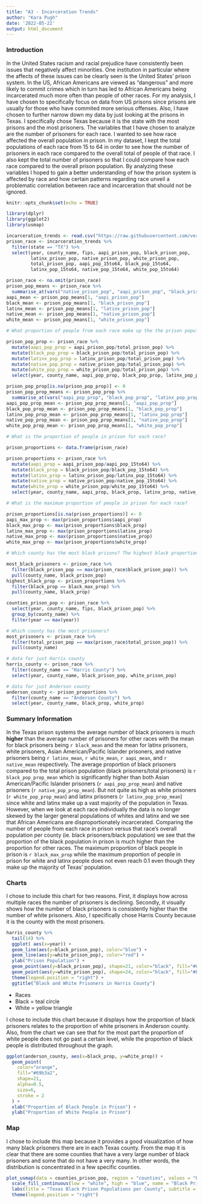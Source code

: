 ```yaml
---
title: "A3 - Incarceration Trends"
author: "Kara Pugh"
date: '2022-05-22'
output: html_document
---
```


### Introduction

In the United States racism and racial prejudice have consistently been issues that negatively
affect minorities. One institution in particular where the affects of these issues can be clearly
seen is the United States' prison system. In the US, African Americans are viewed as "dangerous" and
more likely to commit crimes which in turn has led to African Americans being incarcerated much more often than people of other races.
For my analysis, I have chosen to specifically focus on data from US prisons since prisons are usually for those who have commited more serious offenses. Also, I have chosen to further narrow down my data by just looking at the prisons in Texas. I specifically chose Texas because it is the state with the most prisons and the most prisoners. The variables that I have chosen to analyze are the number of prisoners for each race. I wanted to see how race affected the overall population in prison. In my dataset, I kept the total populations of each race from 15 to 64 in order to see how the number of prisoners in each race compared to the overall total of people of that race. I also kept the total number of prisoners so that I could compare how each race compared to the overall prison population. By analyzing these variables I hoped to gain a better understanding of how the prison system is affected by race and how certain patterns regarding race unveil a problematic correlation between race and incarceration that should not be ignored.

```r
knitr::opts_chunk$set(echo = TRUE)

library(dplyr)
library(ggplot2)
library(usmap)

incarceration_trends <- read.csv("https://raw.githubusercontent.com/vera-institute/incarceration-trends/master/incarceration_trends.csv")
prison_race <- incarceration_trends %>%
  filter(state == "TX") %>%
  select(year, county_name, fips, aapi_prison_pop, black_prison_pop, 
         latinx_prison_pop, native_prison_pop, white_prison_pop,
         total_prison_pop, aapi_pop_15to64, black_pop_15to64, 
         latinx_pop_15to64, native_pop_15to64, white_pop_15to64)

prison_race <- na.omit(prison_race)
prison_pop_means <- prison_race %>%
  summarise_at(vars("native_prison_pop", "aapi_prison_pop", "black_prison_pop", "latinx_prison_pop", "white_prison_pop"), mean)
aapi_mean <- prison_pop_means[1, "aapi_prison_pop"]
black_mean <- prison_pop_means[1, "black_prison_pop"]
latinx_mean <- prison_pop_means[1, "latinx_prison_pop"]
native_mean <- prison_pop_means[1, "native_prison_pop"]
white_mean <- prison_pop_means[1, "white_prison_pop"]

# What proportion of people from each race make up the the prison population?

prison_pop_prop <- prison_race %>%
  mutate(aapi_pop_prop = aapi_prison_pop/total_prison_pop) %>%
  mutate(black_pop_prop = black_prison_pop/total_prison_pop) %>%
  mutate(latinx_pop_prop = latinx_prison_pop/total_prison_pop) %>%
  mutate(native_pop_prop = native_prison_pop/total_prison_pop) %>%
  mutate(white_pop_prop = white_prison_pop/total_prison_pop) %>%
  select(year, county_name, aapi_pop_prop, black_pop_prop, latinx_pop_prop, native_pop_prop, white_pop_prop)

prison_pop_prop[is.na(prison_pop_prop)] <- 0
prison_pop_prop_means <- prison_pop_prop %>%
  summarise_at(vars("aapi_pop_prop", "black_pop_prop", "latinx_pop_prop", "native_pop_prop", "native_pop_prop", "white_pop_prop"), mean)
aapi_pop_prop_mean <- prison_pop_prop_means[1, "aapi_pop_prop"]
black_pop_prop_mean <- prison_pop_prop_means[1, "black_pop_prop"]
latinx_pop_prop_mean <- prison_pop_prop_means[1, "latinx_pop_prop"]
native_pop_prop_mean <- prison_pop_prop_means[1, "native_pop_prop"]
white_pop_prop_mean <- prison_pop_prop_means[1, "white_pop_prop"]

# What is the proportion of people in prison for each race?

prison_proportions <- data.frame(prison_race)

prison_proportions <- prison_race %>%
  mutate(aapi_prop = aapi_prison_pop/aapi_pop_15to64) %>%
  mutate(black_prop = black_prison_pop/black_pop_15to64) %>%
  mutate(latinx_prop = latinx_prison_pop/latinx_pop_15to64) %>%
  mutate(native_prop = native_prison_pop/native_pop_15to64) %>%
  mutate(white_prop = white_prison_pop/white_pop_15to64) %>%
  select(year, county_name, aapi_prop, black_prop, latinx_prop, native_prop, white_prop)

# What is the maximum proportion of people in prison for each race?

prison_proportions[is.na(prison_proportions)] <- 0
aapi_max_prop <- max(prison_proportions$aapi_prop)
black_max_prop <- max(prison_proportions$black_prop)
latinx_max_prop <- max(prison_proportions$latinx_prop)
native_max_prop <- max(prison_proportions$native_prop)
white_max_prop <- max(prison_proportions$white_prop)

# Which county has the most black prisons? The highest black proportion?

most_black_prisoners <- prison_race %>%
  filter(black_prison_pop == max(prison_race$black_prison_pop)) %>%
  pull(county_name, black_prison_pop)
highest_black_prop <- prison_proportions %>%
  filter(black_prop == black_max_prop) %>%
  pull(county_name, black_prop)

counties_prison_pop <- prison_race %>%
  select(year, county_name, fips, black_prison_pop) %>%
  group_by(county_name) %>%
  filter(year == max(year))

# Which county has the most prisoners?
most_prisoners <- prison_race %>%
  filter(total_prison_pop == max(prison_race$total_prison_pop)) %>%
  pull(county_name)

# data for just Harris county
harris_county <- prison_race %>%
  filter(county_name == "Harris County") %>%
  select(year, county_name, black_prison_pop, white_prison_pop)

# data for just Anderson county
anderson_county <- prison_proportions %>%
  filter(county_name == "Anderson County") %>%
  select(year, county_name, black_prop, white_prop)

```


### Summary Information

In the Texas prison systems the average number of black prisoners is much **higher** than the average
number of prisoners for other races with the mean for black prisoners being `r black_mean` and the
mean for latinx prisoners, white prisoners, Asian American/Pacific Islander prisoners, and native 
prisoners being `r latinx_mean`, `r white_mean`, `r aapi_mean`, and `r native_mean` respectively. 
The average proportion of black prisoners compared to the total prison population 
(black prisoners/total prisoners) is `r black_pop_prop_mean` which is significantly higher than both
Asian American/Pacific Islander prisoners (`r aapi_pop_prop_mean`) and native prisoners (`r native_pop_prop_mean`). But not quite as high as white prisoners (`r white_pop_prop_mean`) and latinx
prisoners (`r latinx_pop_prop_mean`) since white and latinx make up a vast majority of the population
in Texas. However, when we look at each race individually the data is no longer skewed by the larger general populations of whites and latinx and we see that African Americans are disproportionately incarcerated. Comparing the number of people from each race in prison versus that race's overall population per county (ie. black prisoners/black population) we see that the proportion of the black population in prison is much higher than the proportion for other races. The maximum proportion of black people in prison is `r black_max_prop` while the maximum proportion of people in prison for white and latinx people does not even reach 0.1 even though they make up the majority of Texas' population.

### Charts

I chose to include this chart for two reasons. First, it displays how across multiple races the number
of prisoners is declining. Secondly, it visually shows how the number of black prisoners is consistently higher than the number of white prisoners. Also, I specifically chose Harris County because it is the county with the most prisoners.

```r

harris_county %>%
  tail(14) %>%
  ggplot( aes(x=year)) +
  geom_line(aes(y=black_prison_pop), color="blue") +
  geom_line(aes(y=white_prison_pop), color="red") +
  ylab("Prison Population") +
  geom_point(aes(y=black_prison_pop), shape=21, color="black", fill="#69b3a2", size=6) +
  geom_point(aes(y=white_prison_pop), shape=24, color="black", fill="#E69F00", size=6) +
  theme(legend.position = "right") +
  ggtitle("Black and White Prisoners in Harris County")

```


- Races
- Black = teal circle
- White = yellow triangle

I chose to include this chart because it displays how the proportion of black prisoners relates to the proportion of white prisoners in Anderson county. Also, from the chart we can see that for the most part the proportion of white people does not go past a certain level, while the proportion of black people is distributed throughout the graph.

```r
ggplot(anderson_county, aes(x=black_prop, y=white_prop)) + 
  geom_point(
    color="orange",
    fill="#69b3a2",
    shape=21,
    alpha=0.5,
    size=6,
    stroke = 2
  ) +
  xlab("Proportion of Black People in Prison") +
  ylab("Proportion of White People in Prison")

```

### Map

I chose to include this map because it provides a good visualization of how many black prisoners there are in each Texas county. From the map it is clear that there are some counties that have a very large number of black prisoners and some that do not have a very many. In other words, the distribution is concentrated in a few specific counties. 

```r

plot_usmap(data = counties_prison_pop, region = "counties", values = "black_prison_pop", include = "TX", color = "blue") +
  scale_fill_continuous(low = "white", high = "blue", name = "Black Prison Population", label = scales::comma) + 
  labs(title = "Texas Black Prison Populations per County", subtitle = "using the most recent year available for each county") +
  theme(legend.position = "right")
```
